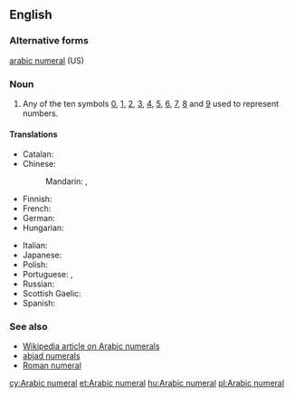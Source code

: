 ==English==

===Alternative forms===
[[arabic numeral]] (US)

===Noun===
{{en-noun|head=[[Arabic]] [[numeral]]}}

# {{arithmetic}} Any of the ten symbols [[0]], [[1]], [[2]], [[3]], [[4]], [[5]], [[6]], [[7]], [[8]] and [[9]] used to represent numbers.

====Translations====
{{trans-top|any of the ten symbols from 0 through 9}}
* Catalan: {{t-|ca|xifra aràbiga|f}}
* Chinese:
*: Mandarin: {{t|cmn|阿拉伯數字|sc=Hani}}, {{t|cmn|阿拉伯数字|tr=Ālābó shùzì|sc=Hani}}
* Finnish: {{t+|fi|arabialainen}} {{t+|fi|numero}}
* French: {{t+|fr|chiffre arabe|m}}
* German: {{t-|de|arabische Ziffer|f}}
* Hungarian: {{t+|hu|arab szám}}
{{trans-mid}}
* Italian: {{t-|it|numero arabo|m}}
* Japanese: {{t+|ja|アラビア数字|tr=Arabia sūji|sc=Jpan}}
* Polish: {{t-|pl|cyfra arabska|f}}
* Portuguese: {{t+|pt|algarismo arábico|m}}, {{t+|pt|algarismo|m}}
* Russian: {{t-|ru|арабская цифра|f|tr=arábskaja cífra}}
* Scottish Gaelic: {{t-|gd|figear Arabach|m}}
* Spanish: {{t-|es|número arábigo|m}}
{{trans-bottom}}

===See also===
* [[w:Arabic Numerals|Wikipedia article on Arabic numerals]]
* [[abjad numerals]]
* [[Roman numeral]]

[[cy:Arabic numeral]]
[[et:Arabic numeral]]
[[hu:Arabic numeral]]
[[pl:Arabic numeral]]